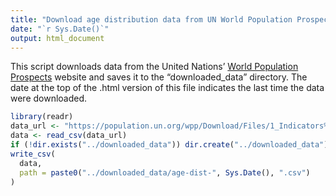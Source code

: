 ```yaml
---
title: "Download age distribution data from UN World Population Prospects"
date: "`r Sys.Date()`"
output: html_document
---
```


This script downloads data from the United Nations'
[World Population Prospects](https://population.un.org/wpp/) website and 
saves it to the "downloaded_data" directory. The date at the top of the .html 
version of this file indicates the last time the data were downloaded.

```r
library(readr)
data_url <- "https://population.un.org/wpp/Download/Files/1_Indicators%20(Standard)/CSV_FILES/WPP2019_PopulationByAgeSex_Medium.csv"
data <- read_csv(data_url)
if (!dir.exists("../downloaded_data")) dir.create("../downloaded_data")
write_csv(
  data, 
  path = paste0("../downloaded_data/age-dist-", Sys.Date(), ".csv")
)
```

